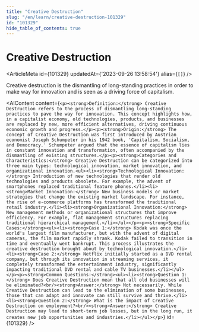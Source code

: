 ```yaml
---
title: "Creative Destruction"
slug: "/en/learn/creative-destruction-101329"
id: "101329"
hide_table_of_contents: true
---
```



# Creative Destruction

<ArticleMeta id={101329} updatedAt={'2023-09-26 13:58:54'} alias={`[]`} />
<div className='border-solid border-b border-t-0 my-4 border-[var(--ifm-color-gray-300)]' />

Creative destruction is the dismantling of long-standing practices in order to make way for innovation and is seen as a driving force of capitalism.

<AIContent content={`<p><strong>Definition:</strong> Creative Destruction refers to the process of dismantling long-standing practices to pave the way for innovation. This concept highlights how, in a capitalist economy, old technologies, products, and businesses are replaced by new, more efficient alternatives, driving continuous economic growth and progress.</p><p><strong>Origin:</strong> The concept of Creative Destruction was first introduced by Austrian economist Joseph Schumpeter in his 1942 book, 'Capitalism, Socialism, and Democracy.' Schumpeter argued that the essence of capitalism lies in constant innovation and transformation, often accompanied by the dismantling of existing structures.</p><p><strong>Categories and Characteristics:</strong> Creative Destruction can be categorized into three main types: technological innovation, market innovation, and organizational innovation.<ul><li><strong>Technological Innovation:</strong> Introduction of new technologies that render old technologies and products obsolete. For example, the advent of smartphones replaced traditional feature phones.</li><li><strong>Market Innovation:</strong> New business models or market strategies that change the existing market landscape. For instance, the rise of e-commerce platforms has transformed the traditional retail industry.</li><li><strong>Organizational Innovation:</strong> New management methods or organizational structures that improve efficiency. For example, flat management structures replacing traditional hierarchical management.</li></ul></p><p><strong>Specific Cases:</strong><ul><li><strong>Case 1:</strong> Kodak was once the world's largest film manufacturer, but with the advent of digital cameras, the film market rapidly shrank. Kodak failed to transition in time and eventually went bankrupt. This process illustrates the creative destruction brought about by technological innovation.</li><li><strong>Case 2:</strong> Netflix initially started as a DVD rental company, but through its innovation in streaming services, it completely transformed the entertainment industry, significantly impacting traditional DVD rental and cable TV businesses.</li></ul></p><p><strong>Common Questions:</strong><ul><li><strong>Question 1:</strong> Does Creative Destruction mean that all old businesses will be eliminated?<br/><strong>Answer:</strong> Not necessarily. While Creative Destruction can lead to the elimination of some businesses, those that can adapt and innovate can still survive and thrive.</li><li><strong>Question 2:</strong> What is the impact of Creative Destruction on employment?<br/><strong>Answer:</strong> Creative Destruction may lead to short-term job losses, but in the long run, it creates new job opportunities and industries.</li></ul></p>`} id={101329} />
